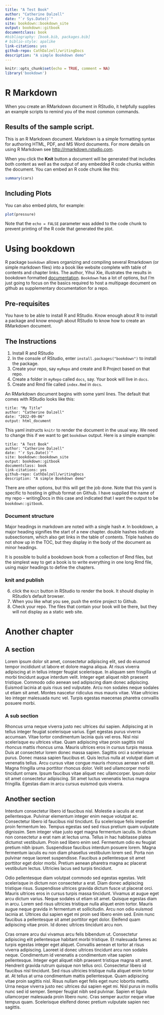 ```yaml
---
title: "A Test Book"
author: "Catherine Dalzell"
date: "`r Sys.Date()`"
site: bookdown::bookdown_site
output: bookdown::gitbook
documentclass: book
#bibliography: [book.bib, packages.bib]
# biblio-style: apalike
link-citations: yes
github-repo: CathDalzell/writingDocs
description: "A simple Bookdown demo"
---
```


```r
knitr::opts_chunk$set(echo = TRUE, comment = NA)
library('bookdown')
```

# R Markdown

When you create an RMarkdown document in RStudio, it helpfully supplies an example scripts to remind you of the most common commands.

## Results of the sample script.

This is an R Markdown document. Markdown is a simple formatting syntax for authoring HTML, PDF, and MS Word documents. For more details on using R Markdown see <http://rmarkdown.rstudio.com>.

When you click the **Knit** button a document will be generated that includes both content as well as the output of any embedded R code chunks within the document. You can embed an R code chunk like this:

```r
summary(cars)
```

## Including Plots

You can also embed plots, for example:

```r
plot(pressure)
```

Note that the `echo = FALSE` parameter was added to the code chunk to prevent printing of the R code that generated the plot.




# Using bookdown

R package `bookdown` allows organizing and compiling several Rmarkdown (or simple markdown files) into a book like website complete with table of contents and chapter links. The author, Yihui Xie, illustrates the results in bookdown formatted [documentation](https://bookdown.org/yihui/bookdown/). `Bookdown` has a lot of options, but I'm just going to focus on the basics required to host a multipage document on github as supplementary documentation for a repo. 

## Pre-requisites

You have to be able to install R and RStudio. Know enough about R to install a package and know enough about RStudio to know how to create an RMarkdown document.

## The Instructions

1. Install R and RStudio
2. In the console of RStudio, enter `install.packages("bookdown")` to install the package.
3. Create your repo, say `myRepo` and create and R Project based on that repo.
4. Create a folder in `myRepo` called `docs`, say. Your book will live in `docs`.
5. Create and Rmd file called `index.Rmd` in `docs`.

An RMarkdown document begins with some yaml lines. The default that comes with RStudio looks like this:

```
title: "My Title"
author: "Catherine Dalzell"
date: "2022-09-06"
output: html_document
```

This yaml instructs `knitr` to render the document in the usual way. We need to change this if we want to get `bookdown` output. Here is a simple example:

```
title: "A Test Book"
author: "Catherine Dalzell"
date: "`r Sys.Date()`"
site: bookdown::bookdown_site
output: bookdown::gitbook
documentclass: book
link-citations: yes
github-repo: CathDalzell/writingDocs
description: "A simple Bookdown demo"
```

There are other options, but this will get the job done. Note that this yaml is specific to hosting in github format on Github. I have supplied the name of my repo -- writingDocs in this case and indicated that I want the output to be `bookdown::gitbook`. 

### Document structure

Major headings in markdown are noted with a single hash `#`. In bookdown, a major heading signifies the start of a new chapter. double hashes indicate subsectionsm, which also get links in the table of contents. Triple hashes do not show up in the TOC, but they display in the body of the document as minor headings. 

It is possible to build a bookdown book from a collection of Rmd files, but the simplest way to get a book is to write everything in one long Rmd file, using major headings to define the chapters.

### knit and publish

6. click the `Knit` button in RStudio to render the book. It should display in RStudio's default browser. 
7. When you like what you see, push the entire project to Github. 
8. Check your repo. The files that contain your book will be there, but they will not display as a static web site.



# Another chapter

## A section

Lorem ipsum dolor sit amet, consectetur adipiscing elit, sed do eiusmod tempor incididunt ut labore et dolore magna aliqua. At risus viverra adipiscing at in tellus integer feugiat scelerisque. In aliquam sem fringilla ut morbi tincidunt augue interdum velit. Integer eget aliquet nibh praesent tristique. Commodo odio aenean sed adipiscing diam donec adipiscing. Euismod lacinia at quis risus sed vulputate. Arcu non sodales neque sodales ut etiam sit amet. Montes nascetur ridiculus mus mauris vitae. Vitae ultricies leo integer malesuada nunc vel. Turpis egestas maecenas pharetra convallis posuere morbi.

### A sub section

Rhoncus urna neque viverra justo nec ultrices dui sapien. Adipiscing at in tellus integer feugiat scelerisque varius. Eget egestas purus viverra accumsan. Vitae tortor condimentum lacinia quis vel eros. Nisl nisi scelerisque eu ultrices vitae. Quam adipiscing vitae proin sagittis nisl rhoncus mattis rhoncus urna. Mauris ultrices eros in cursus turpis massa. Duis at consectetur lorem donec massa sapien. Sagittis orci a scelerisque purus. Donec massa sapien faucibus et. Quis lectus nulla at volutpat diam ut venenatis tellus. Arcu cursus vitae congue mauris rhoncus aenean vel elit. Magna fringilla urna porttitor rhoncus dolor. Velit sed ullamcorper morbi tincidunt ornare. Ipsum faucibus vitae aliquet nec ullamcorper. Ipsum dolor sit amet consectetur adipiscing. Sit amet luctus venenatis lectus magna fringilla. Egestas diam in arcu cursus euismod quis viverra.

## Another section

Interdum consectetur libero id faucibus nisl. Molestie a iaculis at erat pellentesque. Pulvinar elementum integer enim neque volutpat ac. Consectetur libero id faucibus nisl tincidunt. Eu scelerisque felis imperdiet proin fermentum leo. Tempus egestas sed sed risus pretium quam vulputate dignissim. Sem integer vitae justo eget magna fermentum iaculis. In dictum non consectetur a erat nam at lectus urna. Tellus in hac habitasse platea dictumst vestibulum. Proin sed libero enim sed. Fermentum odio eu feugiat pretium nibh ipsum. Suspendisse faucibus interdum posuere lorem. Magna fermentum iaculis eu non diam phasellus vestibulum lorem sed. Porta non pulvinar neque laoreet suspendisse. Faucibus a pellentesque sit amet porttitor eget dolor morbi. Pretium aenean pharetra magna ac placerat vestibulum lectus. Ultricies lacus sed turpis tincidunt.

Odio pellentesque diam volutpat commodo sed egestas egestas. Velit scelerisque in dictum non consectetur a erat. Diam donec adipiscing tristique risus. Suspendisse ultrices gravida dictum fusce ut placerat orci. Mauris ultrices eros in cursus turpis massa tincidunt. Vivamus at augue eget arcu dictum varius. Neque sodales ut etiam sit amet. Quisque egestas diam in arcu. Lorem sed risus ultricies tristique nulla aliquet enim tortor. Mauris augue neque gravida in fermentum et sollicitudin. Arcu non odio euismod lacinia at. Ultrices dui sapien eget mi proin sed libero enim sed. Enim nunc faucibus a pellentesque sit amet porttitor eget dolor. Eleifend quam adipiscing vitae proin. Id donec ultrices tincidunt arcu non.

Cras ornare arcu dui vivamus arcu felis bibendum ut. Consectetur adipiscing elit pellentesque habitant morbi tristique. Et malesuada fames ac turpis egestas integer eget aliquet. Convallis aenean et tortor at risus viverra adipiscing. Laoreet id donec ultrices tincidunt arcu non sodales neque. Condimentum id venenatis a condimentum vitae sapien pellentesque. Integer eget aliquet nibh praesent tristique magna sit amet. Hendrerit gravida rutrum quisque non tellus orci. Consectetur libero id faucibus nisl tincidunt. Sed risus ultricies tristique nulla aliquet enim tortor at. At tellus at urna condimentum mattis pellentesque. Quam adipiscing vitae proin sagittis nisl. Risus nullam eget felis eget nunc lobortis mattis. Urna neque viverra justo nec ultrices dui sapien eget mi. Nisl purus in mollis nunc sed id semper. Semper feugiat nibh sed pulvinar. Sapien et ligula ullamcorper malesuada proin libero nunc. Cras semper auctor neque vitae tempus quam. Scelerisque eleifend donec pretium vulputate sapien nec sagittis.




<!--chapter:end:index.Rmd-->

